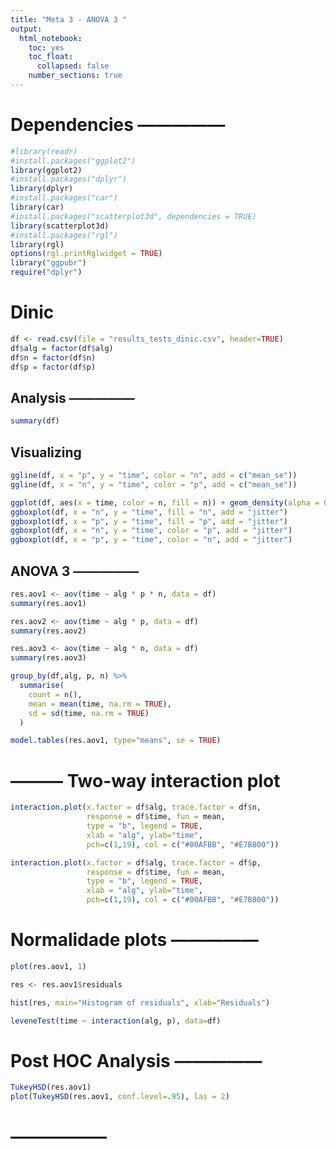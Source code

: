 ```yaml
---
title: "Meta 3 - ANOVA 3 "
output: 
  html_notebook: 
    toc: yes
    toc_float:
      collapsed: false
    number_sections: true
---
```


# Dependencies ---------------

```r
#library(readr)
#install.packages("ggplot2")
library(ggplot2)
#install.packages("dplyr")
library(dplyr)
#install.packages("car")
library(car)
#install.packages("scatterplot3d", dependencies = TRUE)
library(scatterplot3d)
#install.packages("rgl")
library(rgl)
options(rgl.printRglwidget = TRUE)
library("ggpubr")
require("dplyr")
```

# Dinic

```r
df <- read.csv(file = "results_tests_dinic.csv", header=TRUE)
df$alg = factor(df$alg)
df$n = factor(df$n)
df$p = factor(df$p)
```

## Analysis ---------------

```r
summary(df)
```
## Visualizing

```r
ggline(df, x = "p", y = "time", color = "n", add = c("mean_se"))
ggline(df, x = "n", y = "time", color = "p", add = c("mean_se"))
```

```r
ggplot(df, aes(x = time, color = n, fill = n)) + geom_density(alpha = 0.1)
ggboxplot(df, x = "n", y = "time", fill = "n", add = "jitter")
ggboxplot(df, x = "p", y = "time", fill = "p", add = "jitter")
ggboxplot(df, x = "n", y = "time", color = "p", add = "jitter")
ggboxplot(df, x = "p", y = "time", color = "n", add = "jitter")
```

## ANOVA 3 ---------------

```r
res.aov1 <- aov(time ~ alg * p * n, data = df)
summary(res.aov1)

res.aov2 <- aov(time ~ alg * p, data = df)
summary(res.aov2)

res.aov3 <- aov(time ~ alg * n, data = df)
summary(res.aov3)
```


```r
group_by(df,alg, p, n) %>%
  summarise(
    count = n(),
    mean = mean(time, na.rm = TRUE),
    sd = sd(time, na.rm = TRUE)
  )

model.tables(res.aov1, type="means", se = TRUE)

```

# --------- Two-way interaction plot

```r
interaction.plot(x.factor = df$alg, trace.factor = df$n, 
                 response = df$time, fun = mean, 
                 type = "b", legend = TRUE, 
                 xlab = "alg", ylab="time",
                 pch=c(1,19), col = c("#00AFBB", "#E7B800"))

interaction.plot(x.factor = df$alg, trace.factor = df$p, 
                 response = df$time, fun = mean, 
                 type = "b", legend = TRUE, 
                 xlab = "alg", ylab="time",
                 pch=c(1,19), col = c("#00AFBB", "#E7B800"))
```
# Normalidade plots ---------------

```r
plot(res.aov1, 1)

res <- res.aov1$residuals

hist(res, main="Histogram of residuals", xlab="Residuals")

leveneTest(time ~ interaction(alg, p), data=df)
```

# Post HOC Analysis ---------------

```r
TukeyHSD(res.aov1)
plot(TukeyHSD(res.aov1, conf.level=.95), las = 2)
```

# -----------------